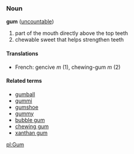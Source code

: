 ===Noun===
'''gum''' ([[uncountable]])
#part of the mouth directly above the top teeth
#chewable sweet that helps strengthen teeth
====Translations====
*French: gencive ''m'' (1), chewing-gum ''m'' (2)

====Related terms====
*[[gumball]]
*[[gummi]]
*[[gumshoe]]
*[[gummy]]
*[[bubble gum]]
*[[chewing gum]]
*[[xanthan gum]]

[[pl:Gum]]